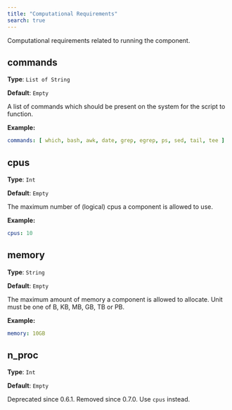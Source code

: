```yaml
---
title: "Computational Requirements"
search: true
---
```


Computational requirements related to running the component.

## commands

**Type**: `List of String`

**Default**: `Empty`

A list of commands which should be present on the system for the script to function.

**Example:**

```yaml
commands: [ which, bash, awk, date, grep, egrep, ps, sed, tail, tee ]
```

## cpus

**Type**: `Int`

**Default**: `Empty`

The maximum number of (logical) cpus a component is allowed to use.

**Example:**

```yaml
cpus: 10
```

## memory

**Type**: `String`

**Default**: `Empty`

The maximum amount of memory a component is allowed to allocate. Unit must be one of B, KB, MB, GB, TB or PB.

**Example:**

```yaml
memory: 10GB
```

## n_proc

**Type**: `Int`

**Default**: `Empty`

::: {.callout-warning}
Deprecated since 0.6.1. 
Removed since 0.7.0. Use `cpus` instead.
:::
